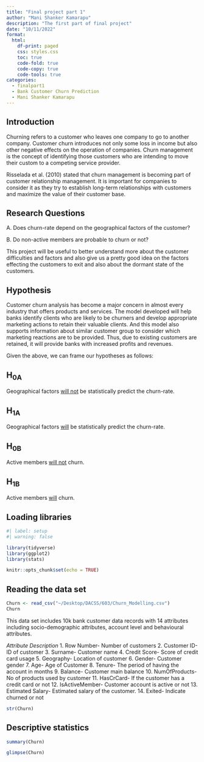 ```yaml
---
title: "Final project part 1"
author: "Mani Shanker Kamarapu"
description: "The first part of final project"
date: "10/11/2022"
format:
  html:
    df-print: paged
    css: styles.css
    toc: true
    code-fold: true
    code-copy: true
    code-tools: true
categories:
  - finalpart1
  - Bank Customer Churn Prediction
  - Mani Shanker Kamarapu
---
```


## Introduction

Churning refers to a customer who leaves one company to go to another company. Customer churn introduces not only some loss in income but also other negative effects on the operation of companies. Churn management is the concept of identifying those customers who are intending to move their custom to a competing service provider.

Risselada et al. (2010) stated that churn management is becoming part of customer relationship management. It is important for companies to consider it as they try to establish long-term relationships with customers and maximize the value of their customer base.

::: callout-important
## Research Questions

A. Does churn-rate depend on the geographical factors of the customer?

B. Do non-active members are probable to churn or not?
:::

This project will be useful to better understand more about the customer difficulties and factors and also give us a pretty good idea on the factors effecting the customers to exit and also about the dormant state of the customers.

## Hypothesis

Customer churn analysis has become a major concern in almost every industry that offers products and services. The model developed will help banks identify clients who are likely to be churners and develop appropriate marketing actions to retain their valuable clients. And this model also supports information about similar customer group to consider which marketing reactions are to be provided. Thus, due to existing customers are retained, it will provide banks with increased profits and revenues. 

Given the above, we can frame our hypotheses as follows:

::: callout-tip
## H~0A~

Geographical factors [will not]{.underline} be statistically predict the churn-rate.
:::

::: callout-tip
## H~1A~

Geographical factors [will]{.underline} be statistically predict the churn-rate.
:::

::: callout-tip
## H~0B~

Active members [will not]{.underline} churn.
:::

::: callout-tip
## H~1B~

Active members [will]{.underline} churn.
:::

## Loading libraries

```r
#| label: setup
#| warning: false

library(tidyverse)
library(ggplot2)
library(stats)

knitr::opts_chunk$set(echo = TRUE)
```

## Reading the data set

```r
Churn <- read_csv("~/Desktop/DACSS/603/Churn_Modelling.csv")
Churn
```

This data set includes 10k bank customer data records with 14 attributes including socio-demographic attributes, account level and behavioural attributes.

*Attribute Description*
1. Row Number- Number of customers
2. Customer ID- ID of customer
3. Surname- Customer name
4. Credit Score- Score of credit card usage
5. Geography- Location of customer
6. Gender- Customer gender
7. Age- Age of Customer
8. Tenure- The period of having the account in months
9. Balance- Customer main balance
10. NumOfProducts- No of products used by customer
11. HasCrCard- If the customer has a credit card or not
12. IsActiveMember- Customer account is active or not
13. Estimated Salary- Estimated salary of the customer.
14. Exited- Indicate churned or not

```r
str(Churn)
```

## Descriptive statistics

```r
summary(Churn)
```

```r
glimpse(Churn)
```

      
